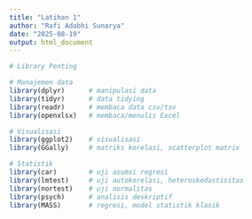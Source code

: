```yaml
---
title: "Latihan 1"
author: "Rafi Adabhi Sunarya"
date: "2025-08-19"
output: html_document
---
```


```r
# Library Penting

# Manajemen data
library(dplyr)      # manipulasi data
library(tidyr)      # data tidying
library(readr)      # membaca data csv/tsv
library(openxlsx)   # membaca/menulis Excel

# Visualisasi
library(ggplot2)    # visualisasi
library(GGally)     # matriks korelasi, scatterplot matrix

# Statistik
library(car)        # uji asumsi regresi
library(lmtest)     # uji autokorelasi, heteroskedastisitas
library(nortest)    # uji normalitas
library(psych)      # analisis deskriptif
library(MASS)       # regresi, model statistik klasik
```

